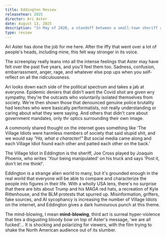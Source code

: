 ```yaml
---
title: Eddington Review
releaseYear: 2025
director: Ari Aster
date: August 13, 2025
description: "In May of 2020, a standoff between a small-town sheriff and mayor sparks a powder keg as neighbor is pitted against neighbor in Eddington, New Mexico."
type: review
---
```


<Picture
  src="/blog/eddington.jpg"
  alt="life-of-chuck"
  caption="Joaquin Phoenix faces off with Pedro Pascal"
/>

Ari Aster has done the job for me here. After the iffy <Anchor link="https://letterboxd.com/film/beau-is-afraid/" text="Beau Is Afraid" variant="link" isExternal /> that went over a lot of people's heads, including mine, this felt way stronger in its voice.

The screenplay really leans into all the intense feelings that Aster may have felt over the past five years, and you'll feel them too. Sadness, confusion, embarrassment, anger, rage, and whatever else pop ups when you self-reflect on all the ridiculousness.

Ari looks down each side of the political spectrum and takes a jab at everyone. Epidemic deniers that didn't want the Covid shot are given wry sympathy, they're the outcasts who voluntarily isolated themselves from society. We're then shown those that denounced genuine police brutality had leeches who were basically performatists, not really understanding or caring about what they were saying. And others that didn't care about government mandates, only thr optics surrounding their own image.

A commonly shared thought on the internet goes something like 'The Village Idiots were harmless members of society that said stupid shit, and we would say _"Ha, what a character!"_ But social media came along and each Village Idiot found each other and patted each other on the back.'

The Village Idiot in Eddington is the sheriff, Joe Cross played by Joaquin Phoenix, who writes '_Your_ being manipulated' on his truck and says 'Post it, don't let me think!'.

Eddington is a strange alien world to many, but it's grounded enough in the real world that everyone will be able to compare and characterize the people into figures in their life. With a wholly USA lens, there's no surprise that there are bits about Trump and his MAGA red hats, a recreation of Kyle Rittenhouse, and the BLM protests that spurred up. Misinformation, grifters, fake sources, and AI sycophancy is increasing the number of Village Idiots on the internet, and Eddington gives a dark humourous punch at this theme.

The mind-blowing, I mean **mind-blowing**, third act is surreal hyper-violence that ties a disgusting bloody bow on top of Aster's message, 'we are all fucked'... It is shocking and polarizing for viewers, with the film trying to shake the North American audience out of its slumber.
